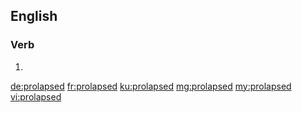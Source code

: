 ==English==

===Verb===
{{head|en|verb form}}

# {{en-past of|prolapse}}

[[de:prolapsed]]
[[fr:prolapsed]]
[[ku:prolapsed]]
[[mg:prolapsed]]
[[my:prolapsed]]
[[vi:prolapsed]]